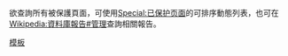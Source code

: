 {{Maintenance category|desc=此分類包含處於'''模板保護'''的頁面。[[Wikipedia:模板保護|模板保護]]中的頁面只有[[Wikipedia:管理員|管理員]]或[[Wikipedia:模板編輯員|模板編輯員]]才能編輯。}}

欲查詢所有被保護頁面，可使用[[Special:已保护页面|Special:已保护页面]]的可排序動態列表，也可在[[Wikipedia:資料庫報告#管理|Wikipedia:資料庫報告#管理]]查詢相關報告。

{{Category see also|維基百科編輯模板保護頁面請求}}
{{CatAutoTOC}}

[[Category:被保护的页面|模板]]